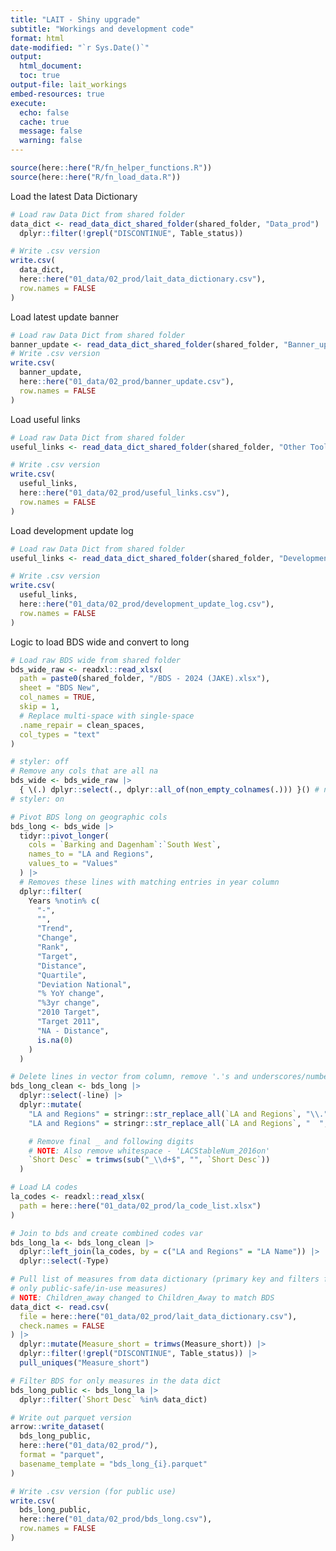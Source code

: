 ```yaml
---
title: "LAIT - Shiny upgrade"
subtitle: "Workings and development code"
format: html
date-modified: "`r Sys.Date()`"
output:
  html_document:
  toc: true
output-file: lait_workings
embed-resources: true
execute:
  echo: false
  cache: true
  message: false
  warning: false
---
```



```r
source(here::here("R/fn_helper_functions.R"))
source(here::here("R/fn_load_data.R"))
```

Load the latest Data Dictionary

```r
# Load raw Data Dict from shared folder
data_dict <- read_data_dict_shared_folder(shared_folder, "Data_prod") |>
  dplyr::filter(!grepl("DISCONTINUE", Table_status))

# Write .csv version
write.csv(
  data_dict,
  here::here("01_data/02_prod/lait_data_dictionary.csv"),
  row.names = FALSE
)
```

Load latest update banner

```r
# Load raw Data Dict from shared folder
banner_update <- read_data_dict_shared_folder(shared_folder, "Banner_updates")
# Write .csv version
write.csv(
  banner_update,
  here::here("01_data/02_prod/banner_update.csv"),
  row.names = FALSE
)
```

Load useful links

```r
# Load raw Data Dict from shared folder
useful_links <- read_data_dict_shared_folder(shared_folder, "Other Tools")

# Write .csv version
write.csv(
  useful_links,
  here::here("01_data/02_prod/useful_links.csv"),
  row.names = FALSE
)
```

Load development update log

```r
# Load raw Data Dict from shared folder
useful_links <- read_data_dict_shared_folder(shared_folder, "Development_log")

# Write .csv version
write.csv(
  useful_links,
  here::here("01_data/02_prod/development_update_log.csv"),
  row.names = FALSE
)
```

Logic to load BDS wide and convert to long

```r
# Load raw BDS wide from shared folder
bds_wide_raw <- readxl::read_xlsx(
  path = paste0(shared_folder, "/BDS - 2024 (JAKE).xlsx"),
  sheet = "BDS New",
  col_names = TRUE,
  skip = 1,
  # Replace multi-space with single-space
  .name_repair = clean_spaces,
  col_types = "text"
)

# styler: off
# Remove any cols that are all na
bds_wide <- bds_wide_raw |>
  { \(.) dplyr::select(., dplyr::all_of(non_empty_colnames(.))) }() # nolint: brace
# styler: on
```


```r
# Pivot BDS long on geographic cols
bds_long <- bds_wide |>
  tidyr::pivot_longer(
    cols = `Barking and Dagenham`:`South West`,
    names_to = "LA and Regions",
    values_to = "Values"
  ) |>
  # Removes these lines with matching entries in year column
  dplyr::filter(
    Years %notin% c(
      "-",
      "",
      "Trend",
      "Change",
      "Rank",
      "Target",
      "Distance",
      "Quartile",
      "Deviation National",
      "% YoY change",
      "%3yr change",
      "2010 Target",
      "Target 2011",
      "NA - Distance",
      is.na(0)
    )
  )
```


```r
# Delete lines in vector from column, remove '.'s and underscores/number
bds_long_clean <- bds_long |>
  dplyr::select(-line) |>
  dplyr::mutate(
    "LA and Regions" = stringr::str_replace_all(`LA and Regions`, "\\.", " "),
    "LA and Regions" = stringr::str_replace_all(`LA and Regions`, "  ", "\\. "),

    # Remove final _ and following digits
    # NOTE: Also remove whitespace - 'LACStableNum_2016on'
    `Short Desc` = trimws(sub("_\\d+$", "", `Short Desc`))
  )
```


```r
# Load LA codes
la_codes <- readxl::read_xlsx(
  path = here::here("01_data/02_prod/la_code_list.xlsx")
)

# Join to bds and create combined codes var
bds_long_la <- bds_long_clean |>
  dplyr::left_join(la_codes, by = c("LA and Regions" = "LA Name")) |>
  dplyr::select(-Type)
```


```r
# Pull list of measures from data dictionary (primary key and filters for
# only public-safe/in-use measures)
# NOTE: Children_away changed to Children_Away to match BDS
data_dict <- read.csv(
  file = here::here("01_data/02_prod/lait_data_dictionary.csv"),
  check.names = FALSE
) |>
  dplyr::mutate(Measure_short = trimws(Measure_short)) |>
  dplyr::filter(!grepl("DISCONTINUE", Table_status)) |>
  pull_uniques("Measure_short")

# Filter BDS for only measures in the data dict
bds_long_public <- bds_long_la |>
  dplyr::filter(`Short Desc` %in% data_dict)
```


```r
# Write out parquet version
arrow::write_dataset(
  bds_long_public,
  here::here("01_data/02_prod/"),
  format = "parquet",
  basename_template = "bds_long_{i}.parquet"
)

# Write .csv version (for public use)
write.csv(
  bds_long_public,
  here::here("01_data/02_prod/bds_long.csv"),
  row.names = FALSE
)
```
